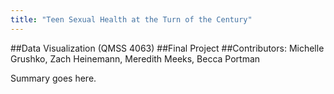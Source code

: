 ```yaml
---
title: "Teen Sexual Health at the Turn of the Century"
---
```

##Data Visualization (QMSS 4063)
##Final Project
##Contributors: Michelle Grushko, Zach Heinemann, Meredith Meeks, Becca Portman

Summary goes here.
